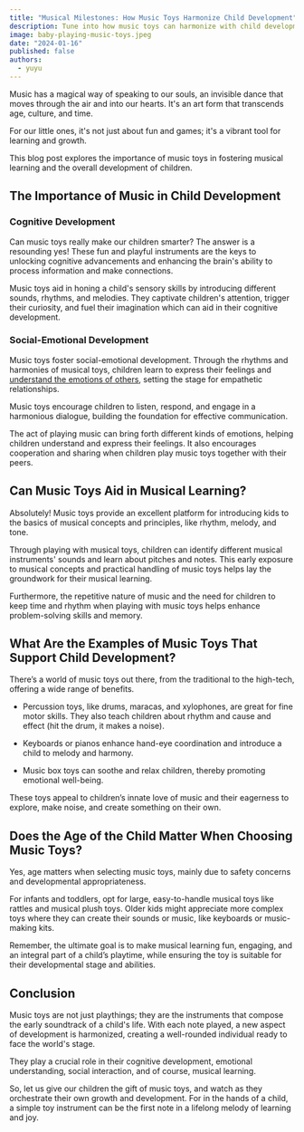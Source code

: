 ```yaml
---
title: "Musical Milestones: How Music Toys Harmonize Child Development"
description: Tune into how music toys can harmonize with child development, orchestrating skills from rhythm to reasoning.
image: baby-playing-music-toys.jpeg
date: "2024-01-16"
published: false
authors:
  - yuyu
---
```



Music has a magical way of speaking to our souls, an invisible dance that moves through the air and into our hearts. It's an art form that transcends age, culture, and time.

For our little ones, it's not just about fun and games; it's a vibrant tool for learning and growth.

This blog post explores the importance of music toys in fostering musical learning and the overall development of children.

## The Importance of Music in Child Development

### Cognitive Development

Can music toys really make our children smarter? The answer is a resounding yes! These fun and playful instruments are the keys to <Link href="/blog/board-games-cognitive-skills">unlocking cognitive advancements</Link> and enhancing the brain's ability to process information and make connections.

Music toys aid in honing a child's sensory skills by introducing different sounds, rhythms, and melodies. They captivate children's attention, trigger their curiosity, and fuel their imagination which can aid in their cognitive development.

### Social-Emotional Development

Music toys foster social-emotional development. Through the rhythms and harmonies of musical toys, children learn to express their feelings and <a href="https://www.clinicgeek.com/blog/teaching-children-emotional-intelligence#the-benefits-of-emotional-intelligence-for-children">understand the emotions of others</a>, setting the stage for empathetic relationships.

Music toys encourage children to listen, respond, and engage in a harmonious dialogue, building the foundation for effective communication.

The act of playing music can bring forth different kinds of emotions, helping children understand and express their feelings. It also encourages cooperation and sharing when children play music toys together with their peers.

## Can Music Toys Aid in Musical Learning?

Absolutely! Music toys provide an excellent platform for introducing kids to the basics of musical concepts and principles, like rhythm, melody, and tone.

Through playing with musical toys, children can identify different musical instruments' sounds and learn about pitches and notes. This early exposure to musical concepts and practical handling of music toys helps lay the groundwork for their musical learning.

Furthermore, the repetitive nature of music and the need for children to keep time and rhythm when playing with music toys helps enhance problem-solving skills and memory.

## What Are the Examples of Music Toys That Support Child Development?

There’s a world of music toys out there, from the traditional to the high-tech, offering a wide range of benefits.

- Percussion toys, like drums, maracas, and xylophones, are great for fine motor skills. They also teach children about rhythm and cause and effect (hit the drum, it makes a noise).

- Keyboards or pianos enhance hand-eye coordination and introduce a child to melody and harmony.

- Music box toys can soothe and relax children, thereby promoting emotional well-being.

These toys appeal to children’s innate love of music and their eagerness to explore, make noise, and create something on their own.

## Does the Age of the Child Matter When Choosing Music Toys?

Yes, age matters when selecting music toys, mainly due to safety concerns and developmental appropriateness.

For infants and toddlers, opt for large, easy-to-handle musical toys like rattles and musical plush toys. Older kids might appreciate more complex toys where they can create their sounds or music, like keyboards or music-making kits.

Remember, the ultimate goal is to make musical learning fun, engaging, and an integral part of a child’s playtime, while ensuring the toy is suitable for their <Link href="/blog/early-childhood-development">developmental stage</Link> and abilities.

## Conclusion

Music toys are not just playthings; they are the instruments that compose the early soundtrack of a child's life. With each note played, a new aspect of development is harmonized, creating a well-rounded individual ready to face the world's stage.

They play a crucial role in their cognitive development, emotional understanding, social interaction, and of course, musical learning.

So, let us give our children the gift of music toys, and watch as they orchestrate their own growth and development. For in the hands of a child, a simple toy instrument can be the first note in a lifelong melody of learning and joy.
